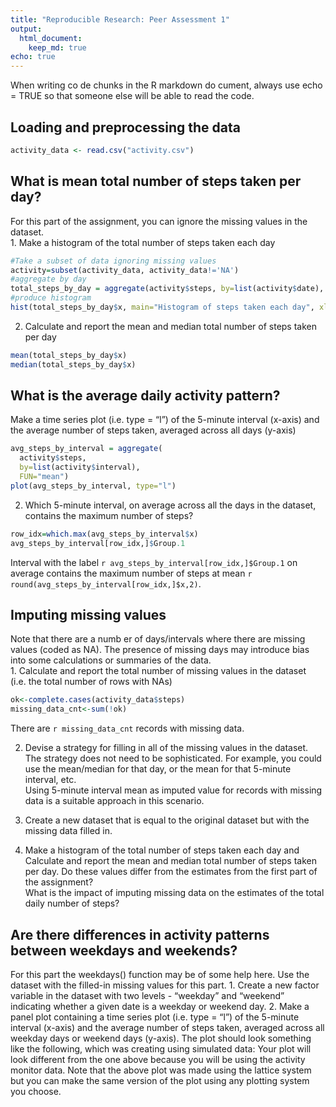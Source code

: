 ```yaml
---
title: "Reproducible Research: Peer Assessment 1"
output: 
  html_document:
    keep_md: true
echo: true
---
```


When writing co de chunks in the R markdown
do cument, always use echo = TRUE so that someone else will be able to read
the code.

## Loading and preprocessing the data
```r
activity_data <- read.csv("activity.csv") 
```

## What is mean total number of steps taken per day?

For this part of the assignment, you can ignore the missing values in the dataset.  
1. Make a histogram of the total number of steps taken each day  

```r
#Take a subset of data ignoring missing values
activity=subset(activity_data, activity_data!='NA')
#aggregate by day
total_steps_by_day = aggregate(activity$steps, by=list(activity$date), FUN="sum")
#produce histogram
hist(total_steps_by_day$x, main="Histogram of steps taken each day", xlab="Total steps")
```

2. Calculate and report the mean and median total number of steps taken
per day
```r
mean(total_steps_by_day$x)
median(total_steps_by_day$x)
```

## What is the average daily activity pattern?
Make a time series plot (i.e. type = "l") of the 5-minute interval (x-axis)
and the average number of steps taken, averaged across all days (y-axis)
```r
avg_steps_by_interval = aggregate(
  activity$steps, 
  by=list(activity$interval), 
  FUN="mean")
plot(avg_steps_by_interval, type="l")
```

2. Which 5-minute interval, on average across all the days in the dataset,
contains the maximum number of steps?
```r
row_idx=which.max(avg_steps_by_interval$x)
avg_steps_by_interval[row_idx,]$Group.1
```
Interval with the label `r avg_steps_by_interval[row_idx,]$Group.1` on average contains the maximum number of steps at mean `r round(avg_steps_by_interval[row_idx,]$x,2)`.

## Imputing missing values

Note that there are a numb er of days/intervals where there are missing values (coded as NA). The presence of missing days may introduce bias into some calculations or summaries of the data.  
1. Calculate and report the total number of missing values in the dataset
(i.e. the total number of rows with NAs)  
```r
ok<-complete.cases(activity_data$steps)
missing_data_cnt<-sum(!ok)
```
There are `r missing_data_cnt` records with missing data.

2. Devise a strategy for filling in all of the missing values in the dataset. The strategy does not need to be sophisticated. For example, you could use the mean/median for that day, or the mean for that 5-minute interval, etc.  
Using 5-minute interval mean as imputed value for records with missing data is a suitable approach in this scenario.

3. Create a new dataset that is equal to the original dataset but with the
missing data filled in.  
4. Make a histogram of the total number of steps taken each day and Calculate and report the mean and median total number of steps taken per day. Do these values differ from the estimates from the first part of the assignment?  
What is the impact of imputing missing data on the estimates of the total
daily number of steps?  


## Are there differences in activity patterns between weekdays and weekends?

For this part the weekdays() function may be of some help here. Use the dataset
with the filled-in missing values for this part.
1. Create a new factor variable in the dataset with two levels - "weekday"
and "weekend" indicating whether a given date is a weekday or weekend
day.
2. Make a panel plot containing a time series plot (i.e. type = "l") of the
5-minute interval (x-axis) and the average number of steps taken, averaged
across all weekday days or weekend days (y-axis). The plot should look
something like the following, which was creating using simulated data:
Your plot will look different from the one above because you will be using
the activity monitor data. Note that the above plot was made using the lattice
system but you can make the same version of the plot using any plotting system
you choose.